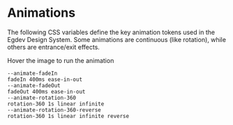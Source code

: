 
<Meta title="Design System/Animations" />

<h1 style={{ color: '#d61e2b' }}>Animations</h1>

<p style={{ color: '#ccc', marginBottom: '1rem' }}>
  The following CSS variables define the key animation tokens used in the Egdev Design System. Some animations are continuous (like rotation), while others are entrance/exit effects.
</p>

<p style={{ color: '#ccc', marginBottom: '1rem' }}>
  Hover the image to run the animation
</p>

<div style={{ display: 'flex', flexDirection: 'column', gap: '1.5rem', marginBottom: '2rem' }}>


  <div style={{ display: 'flex', alignItems: 'center', gap: '1rem' }}>
    <div style={{
      border: '2px solid #FF0F34',
      width: '40px',
      height: '40px',
      borderRadius: '50%',
      overflow: 'hidden',
      display: 'flex',
      justifyContent: 'center',
      alignItems: 'center',
      insetInline: '2px',
    }}>
      <div className="hover:animate-fadeIn" style={{
        width: '30px',
        height: '30px',
        borderRadius: '50%',
        backgroundColor: '#FF0F34',
        opacity: '0',
        transition: '0,4s ease-in-out',
        animationFillMode: 'forwards',
      }}></div>
    </div>
    <div style={{ color: '#fff', width: '200px' }}><code>--animate-fadeIn</code></div>
    <div style={{ color: '#888' }}><code>fadeIn 400ms ease-in-out</code></div>
  </div>


  <div style={{ display: 'flex', alignItems: 'center', gap: '1rem' }}>
    <div style={{
      border: '2px solid #FF0F34',
      width: '40px',
      height: '40px',
      borderRadius: '50%',
      overflow: 'hidden',
      display: 'flex',
      justifyContent: 'center',
      alignItems: 'center',
      insetInline: '2px',
    }}>
      <div className="hover:animate-fadeOut" style={{
        width: '30px',
        height: '30px',
        borderRadius: '50%',
        backgroundColor: '#FF0F34',
        opacity: '1',
        transition: '0,4s ease-in-out',
        animationFillMode: 'forwards',
      }}></div>
    </div>
    <div style={{ color: '#fff', width: '200px' }}><code>--animate-fadeOut</code></div>
    <div style={{ color: '#888' }}><code>fadeOut 400ms ease-in-out</code></div>
  </div>

  <div style={{ display: 'flex', alignItems: 'center', gap: '1rem' }}>
    <div  className="hover:animate-rotation-360"style={{
      width: '40px',
      height: '40px',
      backgroundColor: '#FF0F34',
      borderRadius: '4px',
    }}></div>
    <div style={{ color: '#fff', width: '200px' }}><code>--animate-rotation-360</code></div>
    <div style={{ color: '#888' }}><code>rotation-360 1s linear infinite</code></div>
  </div>

  <div style={{ display: 'flex', alignItems: 'center', gap: '1rem' }}>
    <div className="hover:animate-rotation-360-reverse"style={{
      width: '40px',
      height: '40px',
      backgroundColor: '#FF0F34',
      borderRadius: '4px',
    }}></div>
    <div style={{ color: '#fff', width: '200px' }}><code>--animate-rotation-360-reverse</code></div>
    <div style={{ color: '#888' }}><code>rotation-360 1s linear infinite reverse</code></div>
  </div>

</div>